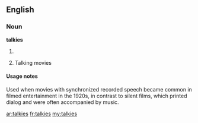 ==English==

===Noun===
'''talkies'''

# {{plural of|[[talkie]]}}
# {{dated}} Talking movies

====Usage notes====
Used when movies with synchronized recorded speech became common in filmed entertainment in the 1920s, in contrast to silent films, which printed dialog and were often accompanied by music.

[[ar:talkies]]
[[fr:talkies]]
[[my:talkies]]